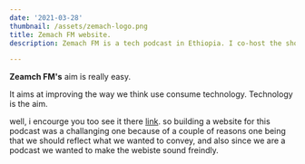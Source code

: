 ```yaml
---
date: '2021-03-28'
thumbnail: /assets/zemach-logo.png
title: Zemach FM website.
description: Zemach FM is a tech podcast in Ethiopia. I co-host the show also co-built the website

---
```

**Zeamch FM's** aim is really easy. 

It aims at improving the way we think use consume technology. Technology is the aim.

 well, i encourge you too see it there [link](https://zemachfm.com). so building a website for this podcast was a challanging one because of a couple of reasons 
one being that we should reflect what we wanted to convey, and also since we are a podcast we wanted to make the webiste sound freindly.


